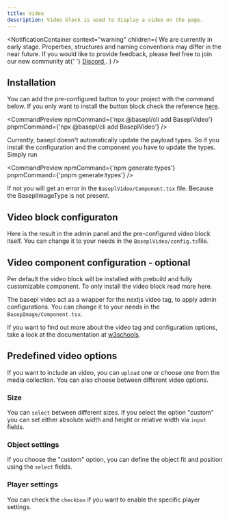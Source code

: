 ```yaml
---
title: Video
description: Video block is used to display a video on the page.
---
```


<NotificationContainer
  context="warning"
  children={
    <span>
      We are currently in early stage. Properties, structures and naming
      conventions may differ in the near future. If you would like to provide
      feedback, please feel free to join our new community at{' '}
      <a href="https://discord.gg/b99KZMW2" target="_blank">
        Discord
      </a>
      .
    </span>
  }
/>

## Installation

You can add the pre-configured button to your project with the command below. If you only want to install the button block check the reference [here](/docs/getting-started).

<CommandPreview
  npmCommand={'npx @basepl/cli add BaseplVideo'}
  pnpmCommand={'npx @basepl/cli add BaseplVideo'}
/>

Currently, basepl doesn't automatically update the payload types. So if you install the configuration and the component you have to update the types.
Simply run

<CommandPreview
  npmCommand={'npm generate:types'}
  pnpmCommand={'pnpm generate:types'}
/>

If not you will get an error in the `BaseplVideo/Component.tsx` file. Because the BaseplImageType is not present.

## Video block configuraton

Here is the result in the admin panel and the pre-configured video block itself. You can change it to your needs in the `BaseplVideo/config.ts`file.

<BlockPreview name="BaseplVideo" imagePath="admin-button.png" />

## Video component configuration - optional

Per default the video block will be installed with prebuild and fully customizable component. To only install the video block read more here.

The basepl video act as a wrapper for the nextjs video tag, to apply admin configurations. You can change it to your needs in the `BasepImage/Component.tsx`.

<ComponentPreview sampleName="video-loop-silent" componentName="BaseplVideo" />

If you want to find out more about the video tag and configuration
options, take a look at the documentation at [w3schools](https://www.w3schools.com/tags/tag_video.asp).

## Predefined video options

If you want to include an video, you can `upload` one or choose one from the media collection. You can also choose between different video options.

### Size

You can `select` between different sizes. If you select the option "custom" you can set either absolute width and height or relative width via `input` fields.

<Badges label="Size" text="Fill,Custom" />
<Badges label="Absolute width" text="true,false" />
<Badges label="Width" text="absolute value,relative value" />
<Badges label="Height" text="absolute value" />

### Object settings

If you choose the "custom" option, you can define the object fit and position using the `select` fields.

<Badges label="Object fit" text="Cover,Contain,Fill" />
<Badges label="Object position" text="Top,Bottom,Left,Right,Center" />

### Player settings

You can check the `checkbox` if you want to enable the specific player settings.

<Badges label="Control panel" text="true,false" />
<Badges label="Autoplay" text="true,false" />
<Badges label="Loop sequence" text="true,false" />
<Badges label="Muted audio" text="true,false" />
